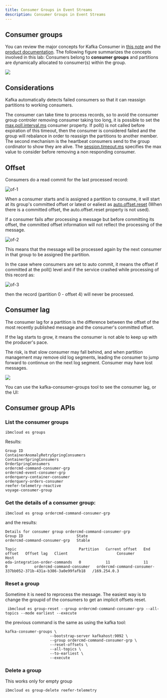 ```yaml
---
title: Consumer Groups in Event Streams
description: Consumer Groups in Event Streams
---
```


## Consumer groups

You can review the major concepts for Kafka Consumer in [this note](../../kafka-producers-consumers/#kafka-consumers) and the [product documentation](https://cloud.ibm.com/docs/EventStreams?topic=EventStreams-consuming_messages#consumer-groups).
The following figure summarizes the concepts involved in this lab: Consumers belong to **consumer groups** and partitions are dynamically allocated to consumer(s) within the group.

![](../images/consumer-groups.png)

## Considerations

Kafka automatically detects failed consumers so that it can reassign partitions to working consumers. 

The consumer can take time to process records, so to avoid the consumer group controler removing consumer taking too long, it is possible to set the [max.poll.interval.ms](https://kafka.apache.org/documentation/#max.poll.interval.ms) consumer property. If poll() is not called before expiration of this timeout, then the consumer is considered failed and the group will rebalance in order to reassign the partitions to another member. 
The second mechanism is the heartbeat consumers send to the group cordinator to show they are alive. The [session.timeout.ms](https://kafka.apache.org/documentation/#session.timeout.ms) specifies the max value to consider before removing a non responding consumer. 

## Offset

Consumers do a read commit for the last processed record: 

![of-1](./images/offsets.png)

When a consumer starts and is assigned a partition to consume, it will start at its group's committed offset or latest or ealiest as [auto.offset.reset](https://kafka.apache.org/documentation/#auto.offset.reset) (When there is a committed offset, the auto.offset.reset property is not used).

If a consumer fails after processing a message but before committing its offset, the committed offset information will not reflect the processing of the message. 

![of-2](./images/offsets-2.png)

This means that the message will be processed again by the next consumer in that group to be assigned the partition.

In the case where consumers are set to auto commit, it means the offset if committed at the poll() level and if the service crashed while processing of this record as: 

![of-3](./images/offsets-3.png)

then the record (partition 0 - offset 4) will never be processed.

## Consumer lag

The consumer lag for a partition is the difference between the offset of the most recently published message and the consumer's committed offset.

If the lag starts to grow, it means the consumer is not able to keep up with the producer's pace.

The risk, is that slow consumer may fall behind, and when partition management may remove old log segments, leading the consumer to jump forward to continnue on the next log segment. Consumer may have lost messages.

![](./images/offsets-4.png)

You can use the kafka-consumer-groups tool to see the consumer lag, or the UI:


## Consumer group APIs

### List the consumer groups

```shell
ibmcloud es groups
```

Results:

```shell
Group ID   
ContainerAnomalyRetrySpringConsumers   
ContainerSpringConsumers   
OrderSpringConsumers   
ordercmd-command-consumer-grp   
ordercmd-event-consumer-grp   
orderquery-container-consumer   
orderquery-orders-consumer   
reefer-telemetry-reactive   
voyage-consumer-group   

```

### Get the details of a consumer group:

```shell
ibmcloud es group ordercmd-command-consumer-grp 
```

and the results:

```shell
Details for consumer group ordercmd-command-consumer-grp
Group ID                        State   
ordercmd-command-consumer-grp   Stable   

Topic                            Partition   Current offset   End offset   Offset lag   Client                      Consumer                                                         Host   
eda-integration-order-commands   0           11               11           0            ordercmd-command-consumer   ordercmd-command-consumer-337bb052-371b-431a-b386-3a0e99fafb18   /169.254.0.3   
```

### Reset a group

Sometime it is need to reprocess the message. The easiest way is to change the groupid of the consumers to get an implicit offsets reset.


```shell
 ibmcloud es group-reset --group ordercmd-command-consumer-grp --all-topics --mode earliest --execute
```

the previous command is the same as using the kafka tool:

```shell
kafka-consumer-groups \
                    --bootstrap-server kafkahost:9092 \
                    --group ordercmd-command-consumer-grp \
                    --reset-offsets \
                    --all-topics \
                    --to-earliest \
                    --execute
```

### Delete a group

This works only for empty group

```
ibmcloud es group-delete reefer-telemetry
```